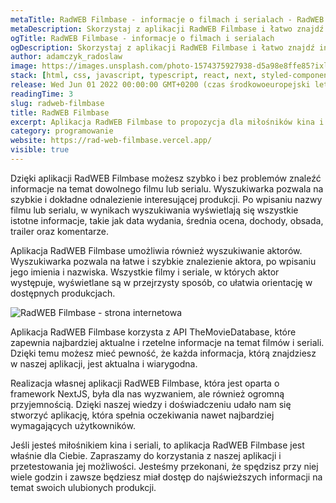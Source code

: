 ```yaml
---
metaTitle: RadWEB Filmbase - informacje o filmach i serialach - RadWEB
metaDescription: Skorzystaj z aplikacji RadWEB Filmbase i łatwo znajdź informacje o filmach i serialach. Wyszukiwarka, informacje o obsadzie i API TheMovieDatabase zapewniają aktualność danych.
ogTitle: RadWEB Filmbase - informacje o filmach i serialach
ogDescription: Skorzystaj z aplikacji RadWEB Filmbase i łatwo znajdź informacje o filmach i serialach. Wyszukiwarka, informacje o obsadzie i API TheMovieDatabase zapewniają aktualność danych.
author: adamczyk_radoslaw
image: https://images.unsplash.com/photo-1574375927938-d5a98e8ffe85?ixlib=rb-4.0.3&ixid=MnwxMjA3fDB8MHxwaG90by1wYWdlfHx8fGVufDB8fHx8&auto=format&fit=crop&w=1169&q=80
stack: [html, css, javascript, typescript, react, next, styled-components]
release: Wed Jun 01 2022 00:00:00 GMT+0200 (czas środkowoeuropejski letni)
readingTime: 3
slug: radweb-filmbase
title: RadWEB Filmbase
excerpt: Aplikacja RadWEB Filmbase to propozycja dla miłośników kina i seriali. Dzięki niej łatwo i szybko znajdziesz informacje o filmach i serialach. Wyszukiwarka i API TheMovieDatabase zapewniają aktualność danych.
category: programowanie
website: https://rad-web-filmbase.vercel.app/
visible: true
---
```


Dzięki aplikacji RadWEB Filmbase możesz szybko i bez problemów znaleźć informacje na temat dowolnego filmu lub serialu. Wyszukiwarka pozwala na szybkie i dokładne odnalezienie interesującej produkcji. Po wpisaniu nazwy filmu lub serialu, w wynikach wyszukiwania wyświetlają się wszystkie istotne informacje, takie jak data wydania, średnia ocena, dochody, obsada, trailer oraz komentarze.

Aplikacja RadWEB Filmbase umożliwia również wyszukiwanie aktorów. Wyszukiwarka pozwala na łatwe i szybkie znalezienie aktora, po wpisaniu jego imienia i nazwiska. Wszystkie filmy i seriale, w których aktor występuje, wyświetlane są w przejrzysty sposób, co ułatwia orientację w dostępnych produkcjach.

![RadWEB Filmbase - strona internetowa](/assets/projects/radweb-filmbase/strona.png)

Aplikacja RadWEB Filmbase korzysta z API TheMovieDatabase, które zapewnia najbardziej aktualne i rzetelne informacje na temat filmów i seriali. Dzięki temu możesz mieć pewność, że każda informacja, którą znajdziesz w naszej aplikacji, jest aktualna i wiarygodna.

Realizacja własnej aplikacji RadWEB Filmbase, która jest oparta o framework NextJS, była dla nas wyzwaniem, ale również ogromną przyjemnością. Dzięki naszej wiedzy i doświadczeniu udało nam się stworzyć aplikację, która spełnia oczekiwania nawet najbardziej wymagających użytkowników.

Jeśli jesteś miłośnikiem kina i seriali, to aplikacja RadWEB Filmbase jest właśnie dla Ciebie. Zapraszamy do korzystania z naszej aplikacji i przetestowania jej możliwości. Jesteśmy przekonani, że spędzisz przy niej wiele godzin i zawsze będziesz miał dostęp do najświeższych informacji na temat swoich ulubionych produkcji.
